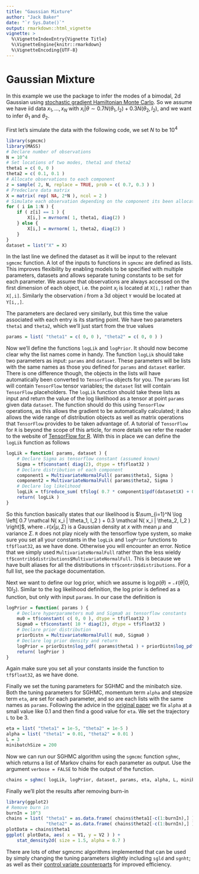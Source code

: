 ```yaml
---
title: "Gaussian Mixture"
author: "Jack Baker"
date: "`r Sys.Date()`"
output: rmarkdown::html_vignette
vignette: >
  %\VignetteIndexEntry{Vignette Title}
  %\VignetteEngine{knitr::rmarkdown}
  %\VignetteEncoding{UTF-8}
---
```


# Gaussian Mixture

In this example we use the package to infer the modes of a bimodal, 2d Gaussian using [stochastic gradient Hamiltonian Monte Carlo](https://arxiv.org/pdf/1402.4102v2.pdf). So we assume we have iid data $x_1, \dots, x_N$ with $x_i | \theta \sim 0.7 N( \theta_1, I_2 ) + 0.3 N( \theta_2, I_2 )$, and we want to infer $\theta_1$ and $\theta_2$.

First let's simulate the data with the following code, we set $N$ to be $10^4$
```r
library(sgmcmc)
library(MASS)
# Declare number of observations
N = 10^4
# Set locations of two modes, theta1 and theta2
theta1 = c( 0, 0 )
theta2 = c( 0.1, 0.1 )
# Allocate observations to each component
z = sample( 2, N, replace = TRUE, prob = c( 0.7, 0.3 ) )
# Predeclare data matrix
X = matrix( rep( NA, 2*N ), ncol = 2 )
# Simulate each observation depending on the component its been allocated
for ( i in 1:N ) {
    if ( z[i] == 1 ) {
        X[i,] = mvrnorm( 1, theta1, diag(2) )
    } else {
        X[i,] = mvrnorm( 1, theta2, diag(2) )
    }
}
dataset = list("X" = X)
```
In the last line we defined the dataset as it will be input to the relevant `sgmcmc` function. A lot of the inputs to functions in `sgmcmc` are defined as lists. This improves flexibility by enabling models to be specified with multiple parameters, datasets and allows separate tuning constants to be set for each parameter. We assume that observations are always accessed on the first dimension of each object, i.e. the point $x_i$ is located at `X[i,]` rather than `X[,i]`. Similarly the observation $i$ from a 3d object `Y` would be located at `Y[i,,]`.

The parameters are declared very similarly, but this time the value associated with each entry is its starting point. We have two parameters `theta1` and `theta2`, which we'll just start from the true values
```r
params = list( "theta1" = c( 0, 0 ), "theta2" = c( 0, 0 ) )
```

Now we'll define the functions `logLik` and `logPrior`. It should now become clear why the list names come in handy. The function `logLik` should take two parameters as input: `params` and `dataset`. These parameters will be lists with the same names as those you defined for `params` and `dataset` earlier. There is one difference though, the objects in the lists will have automatically been converted to `TensorFlow` objects for you. The `params` list will contain `TensorFlow` tensor variables; the `dataset` list will contain `TensorFlow` placeholders. The `logLik` function should take these lists as input and return the value of the log likelihood as a tensor at point `params` given data `dataset`. The function should do this using `TensorFlow` operations, as this allows the gradient to be automatically calculated; it also allows the wide range of distribution objects as well as matrix operations that `TensorFlow` provides to be taken advantage of. A tutorial of `TensorFlow` for `R` is beyond the scope of this article, for more details we refer the reader to the website of [TensorFlow for R](https://tensorflow.rstudio.com/). With this in place we can define the `logLik` function as follows
```r
logLik = function( params, dataset ) {
    # Declare Sigma as tensorflow constant (assumed known)
    Sigma = tf$constant( diag(2), dtype = tf$float32 )
    # Declare distribution of each component
    component1 = MultivariateNormalFull( params$theta1, Sigma )
    component2 = MultivariateNormalFull( params$theta2, Sigma )
    # Declare log likelihood
    logLik = tf$reduce_sum( tf$log( 0.7 * component1$pdf(dataset$X) + 0.3 * component2$pdf(dataset$X) ) )
    return( logLik )
}
```
So this function basically states that our likelihood is $\sum_{i=1}^N \log \left[ 0.7 \mathcal N( x_i | \theta_1, I_2 ) + 0.3 \mathcal N( x_i | \theta_2, I_2 ) \right]$, where $\mathcal N( x | \mu, \Sigma )$ is a Gaussian density at $x$ with mean $\mu$ and variance $\Sigma$. `R` does not play nicely with the tensorflow type system, so make sure you set all your constants in the `logLik` and `logPrior` functions to `tf$float32`, as we have done. Otherwise you will encounter an error. Notice that we simply used `MultivariateNormalFull` rather than the less wieldy `tf$contrib$distributions$MultivariateNormalFull`. This is because we have built aliases for all the distributions in `tf$contrib$distributions`. For a full list, see the package documentation.

Next we want to define our log prior, which we assume is $\log p( \theta ) = \mathcal N(\theta | 0,10I_2)$. Similar to the log likelihood definition, the log prior is defined as a function, but only with input `params`. In our case the definition is
```r
logPrior = function( params ) {
    # Declare hyperparameters mu0 and Sigma0 as tensorflow constants
    mu0 = tf$constant( c( 0, 0 ), dtype = tf$float32 )
    Sigma0 = tf$constant( 10 * diag(2), dtype = tf$float32 )
    # Declare prior distribution
    priorDistn = MultivariateNormalFull( mu0, Sigma0 )
    # Declare log prior density and return
    logPrior = priorDistn$log_pdf( params$theta1 ) + priorDistn$log_pdf( params$theta2 )
    return( logPrior )
}
```
Again make sure you set all your constants inside the function to `tf$float32`, as we have done.

Finally we set the tuning parameters for SGHMC and the minibatch size. Both the tuning parameters for SGHMC, momentum term `alpha` and stepsize term `eta`, are set for each parameter, and so are each lists with the same names as `params`. Following the advice in the [original paper](https://arxiv.org/pdf/1402.4102v2.pdf) we fix `alpha` at a small value like $0.1$ and then find a good value for `eta`. We set the trajectory `L` to be 3.
```r
eta = list( "theta1" = 1e-5, "theta2" = 1e-5 )
alpha = list( "theta1" = 0.01, "theta2" = 0.01 )
L = 3
minibatchSize = 200
```

Now we can run our SGHMC algorithm using the `sgmcmc` function `sghmc`, which returns a list of Markov chains for each parameter as output. Use the argument `verbose = FALSE` to hide the output of the function.
```r
chains = sghmc( logLik, logPrior, dataset, params, eta, alpha, L, minibatchSize, nIters = 10^4, verbose = FALSE )
```

Finally we'll plot the results after removing burn-in
```r
library(ggplot2)
# Remove burn in
burnIn = 10^3
chains = list( "theta1" = as.data.frame( chains$theta1[-c(1:burnIn),] ),
               "theta2" = as.data.frame( chains$theta2[-c(1:burnIn),] ) )
plotData = chains$theta1
ggplot( plotData, aes( x = V1, y = V2 ) ) +
    stat_density2d( size = 1.5, alpha = 0.7 )
```

There are lots of other sgmcmc algorithms implemented that can be used by simply changing the tuning parameters slightly including `sgld` and `sgnht`; as well as their [control variate counterparts](https://arxiv.org/pdf/1706.05439.pdf) for improved efficiency.
